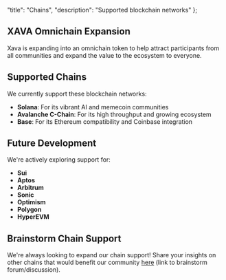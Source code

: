   "title": "Chains",
  "description": "Supported blockchain networks"
};

## XAVA Omnichain Expansion

Xava is expanding into an omnichain token to help attract participants from all communities and expand the value to the ecosystem to everyone.

## Supported Chains

We currently support these blockchain networks:
- **Solana**: For its vibrant AI and memecoin communities
- **Avalanche C-Chain**: For its high throughput and growing ecosystem
- **Base**: For its Ethereum compatibility and Coinbase integration

## Future Development

We're actively exploring support for:
- **Sui**
- **Aptos**
- **Arbitrum**
- **Sonic**
- **Optimism**
- **Polygon**
- **HyperEVM**


## Brainstorm Chain Support
We're always looking to expand our chain support! Share your insights on other chains that would benefit our community [here](#) (link to brainstorm forum/discussion). 